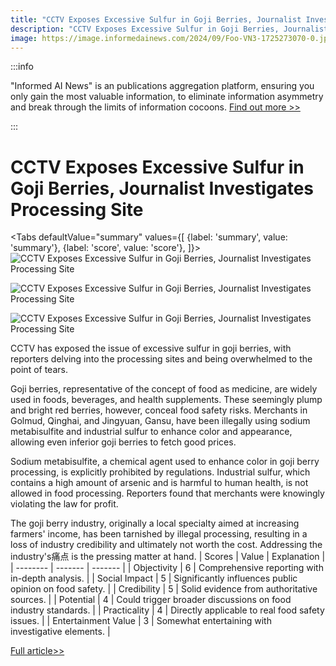```yaml
---
title: "CCTV Exposes Excessive Sulfur in Goji Berries, Journalist Investigates Processing Site"
description: "CCTV Exposes Excessive Sulfur in Goji Berries, Journalist Investigates Processing Site"
image: https://image.informedainews.com/2024/09/Foo-VN3-1725273070-0.jpg
---
```



:::info

"Informed AI News" is an publications aggregation platform, ensuring you only gain the most valuable information, to eliminate information asymmetry and break through the limits of information cocoons.  [Find out more >>](/)

:::

# CCTV Exposes Excessive Sulfur in Goji Berries, Journalist Investigates Processing Site


<Tabs
	defaultValue="summary"
	values={[
	{label: 'summary', value: 'summary'},
	{label: 'score', value: 'score'},
]}>
<TabItem value="summary">
<img
  src="https://image.informedainews.com/2024/09/Foo-VN3-1725273070-0.jpg"
  alt="CCTV Exposes Excessive Sulfur in Goji Berries, Journalist Investigates Processing Site"
/>

<img
  src="https://image.informedainews.com/2024/09/Foo-kkl-1725273070-1.jpg"
  alt="CCTV Exposes Excessive Sulfur in Goji Berries, Journalist Investigates Processing Site"
/>

<img
  src="https://image.informedainews.com/2024/09/Foo-JSk-1725273070-2.jpg"
  alt="CCTV Exposes Excessive Sulfur in Goji Berries, Journalist Investigates Processing Site"
/>



CCTV has exposed the issue of excessive sulfur in goji berries, with reporters delving into the processing sites and being overwhelmed to the point of tears.

Goji berries, representative of the concept of food as medicine, are widely used in foods, beverages, and health supplements. These seemingly plump and bright red berries, however, conceal food safety risks. Merchants in Golmud, Qinghai, and Jingyuan, Gansu, have been illegally using sodium metabisulfite and industrial sulfur to enhance color and appearance, allowing even inferior goji berries to fetch good prices.

Sodium metabisulfite, a chemical agent used to enhance color in goji berry processing, is explicitly prohibited by regulations. Industrial sulfur, which contains a high amount of arsenic and is harmful to human health, is not allowed in food processing. Reporters found that merchants were knowingly violating the law for profit.

The goji berry industry, originally a local specialty aimed at increasing farmers' income, has been tarnished by illegal processing, resulting in a loss of industry credibility and ultimately not worth the cost. Addressing the industry's痛点 is the pressing matter at hand.
</TabItem>
<TabItem value="score">
	| Scores     | Value   | Explanation |
	| -------- | ------- | ------- |
	| Objectivity  | 6    | Comprehensive reporting with in-depth analysis.    |
	| Social Impact | 5     | Significantly influences public opinion on food safety.    |
	| Credibility    | 5    | Solid evidence from authoritative sources.    |
	| Potential    | 4    | Could trigger broader discussions on food industry standards.    |
	| Practicality    | 4    | Directly applicable to real food safety issues.    |
	| Entertainment Value    | 3    | Somewhat entertaining with investigative elements.    |
</TabItem>
</Tabs>

[Full article>>](https://www.thepaper.cn/newsDetail_forward_28598147)
